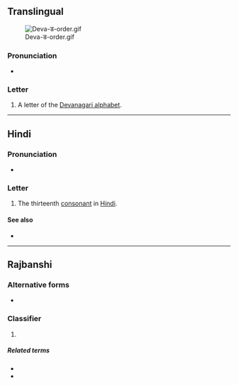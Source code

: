 {{also|ॾ|ड़|ङ|इ}}
{{character info/new}}
==Translingual==
[[File:Deva-ड-order.gif|thumb]]

===Pronunciation===
* {{IPA|/ɖə/|lang=mul}}

===Letter===
{{mul-Deva|ḍa}}

# A letter of the [[Devanagari alphabet]].

----

==Hindi==

===Pronunciation===
* {{hi-IPA|ड.}}

===Letter===
{{head|hi|letter}}

# The thirteenth [[consonant]] in [[Hindi]].

====See also====
* {{list:Devanagari script letters/hi}}

----

==Rajbanshi==

===Alternative forms===
* {{l|rjs|डा|sc=Deva|tr=ḍā}}

===Classifier===
{{head|rjs|classifier|sc=Deva|tr=ḍa}}

# {{non-gloss definition|a noun [[classifier]], suffixed after words ending in vowels or voiced consonants, except for {{lang|rjs|sc=Deva|र}}}}

=====Related terms=====
* {{l|rjs|ट|sc=Deva|tr=ṭa}}
* {{l|rjs|खान|sc=Deva|tr=khān}}
